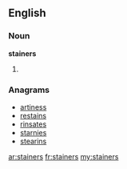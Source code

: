 ==English==

===Noun===
'''stainers'''

# {{plural of|stainer}}

===Anagrams===
* [[artiness#English|artiness]]
* [[restains#English|restains]]
* [[rinsates#English|rinsates]]
* [[starnies#English|starnies]]
* [[stearins#English|stearins]]

[[ar:stainers]]
[[fr:stainers]]
[[my:stainers]]